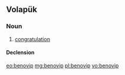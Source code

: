 ==Volapük==

===Noun===
{{vo-noun}}

# [[congratulation]]

====Declension====
{{vo-decl-noun}}

[[eo:benovip]]
[[mg:benovip]]
[[pl:benovip]]
[[vo:benovip]]